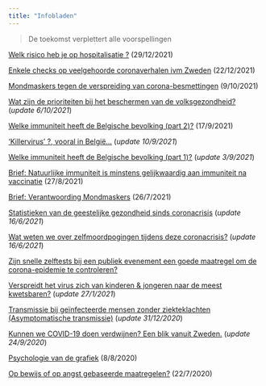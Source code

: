 ```yaml
---
title: "Infobladen"
---
```


> De toekomst verplettert alle voorspellingen

[Welk risico heb je op hospitalisatie ?](risks.html) (29/12/2021)

[Enkele checks op veelgehoorde coronaverhalen ivm Zweden](some-basic-checks.html) (22/12/2021)

[Mondmaskers tegen de verspreiding van corona-besmettingen](mondmaskers-besmettingen.html) (9/10/2021)

[Wat zijn de prioriteiten bij het beschermen van de volksgezondheid?](post-5-prioriteiten-volksgezondheid.html) (*update 6/10/2021*) 

[Welke immuniteit heeft de Belgische bevolking (part 2)?](immuniteit.html) (17/9/2021)

['Killervirus' ?, vooral in België... ](post-1-killervirus.html) (*update 10/9/2021*)

[Welke immuniteit heeft de Belgische bevolking (part 1)?](herd-immunity.html) (*update 3/9/2021*)

[Brief: Natuurlijke immuniteit is minstens gelijkwaardig aan immuniteit na vaccinatie](/natuurlijke-immuniteit/) (27/8/2021)

[Brief: Verantwoording Mondmaskers](/mondmasker/) (26/7/2021)

[Statistieken van de geestelijke gezondheid sinds coronacrisis](geestelijke-gezondheid.html) (*update 16/6/2021*)

[Wat weten we over zelfmoordpogingen tijdens deze coronacrisis?](post-2-zelfmoordpogingen.html) (*update 16/6/2021*)

[Zijn snelle zelftests bij een publiek evenement een goede maatregel om de corona-epidemie te controleren?](IC-opname-vermijden-zelftests.html)

[Verspreidt het virus zich van kinderen & jongeren naar de meest kwetsbaren?](jong-oud-pos-tests.html) (*update 27/1/2021*)

[Transmissie bij geïnfecteerde mensen zonder ziekteklachten (Asymptomatische transmissie)](asymptomatische-transmissie-sars-cov-2.html) (*update 31/12/2020*)


[Kunnen we COVID-19 doen verdwijnen? Een blik vanuit Zweden.](post-6-covid-verdwijnen.html) (*update 24/9/2020*)

[Psychologie van de grafiek](post-8-psychologie-statistiek.html) (8/8/2020)

[Op bewijs of op angst gebaseerde maatregelen?](post-4-angst-bewijs-maatregelen.html) (22/7/2020)